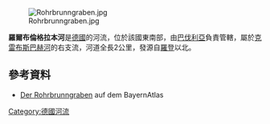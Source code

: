 {{Coord|49.919259|N|9.595933|E|display=title}}
[[Image:Rohrbrunngraben.jpg|right]]

'''羅爾布倫格拉本河'''是[[德國|德國]]的河流，位於該國東南部，由[[巴伐利亞|巴伐利亞]]負責管轄，屬於[[克雷布斯巴赫河_(美因河支流)|克雷布斯巴赫河]]的右支流，河道全長2公里，發源自[[羅登|羅登]]以北。

==參考資料==
* [http://geoportal.bayern.de/bayernatlas/default?lon=4327700.0&lat=5534438.5&zoom=10&base=951 Der Rohrbrunngraben] auf dem BayernAtlas

{{Germany-geo-stub}}
[[Category:德國河流|Category:德國河流]]